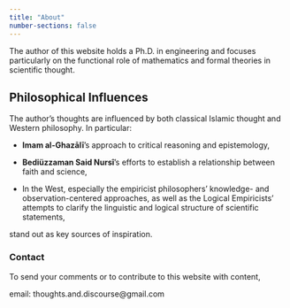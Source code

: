 ```yaml
---
title: "About"
number-sections: false
---
```


The author of this website holds a Ph.D. in engineering and focuses particularly on the functional role of mathematics and formal theories in scientific thought.

## Philosophical Influences

The author’s thoughts are influenced by both classical Islamic thought and Western philosophy. In particular:

- **Imam al-Ghazālī**’s approach to critical reasoning and epistemology,

- **Bediüzzaman Said Nursî**’s efforts to establish a relationship between faith and science,

- In the West, especially the empiricist philosophers’ knowledge- and observation-centered approaches, as well as the Logical Empiricists’ attempts to clarify the linguistic and logical structure of scientific statements,

stand out as key sources of inspiration.


### Contact

To send your comments or to contribute to this website with content, 

email: thoughts.and.discourse@gmail.com




